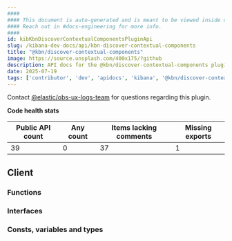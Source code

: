 ```yaml
---
####
#### This document is auto-generated and is meant to be viewed inside our experimental, new docs system.
#### Reach out in #docs-engineering for more info.
####
id: kibKbnDiscoverContextualComponentsPluginApi
slug: /kibana-dev-docs/api/kbn-discover-contextual-components
title: "@kbn/discover-contextual-components"
image: https://source.unsplash.com/400x175/?github
description: API docs for the @kbn/discover-contextual-components plugin
date: 2025-07-19
tags: ['contributor', 'dev', 'apidocs', 'kibana', '@kbn/discover-contextual-components']
---
```




Contact [@elastic/obs-ux-logs-team](https://github.com/orgs/elastic/teams/obs-ux-logs-team) for questions regarding this plugin.

**Code health stats**

| Public API count  | Any count | Items lacking comments | Missing exports |
|-------------------|-----------|------------------------|-----------------|
| 39 | 0 | 37 | 1 |

## Client

### Functions
<DocDefinitionList data={kbnDiscoverContextualComponentsObj.client.functions}/>

### Interfaces
<DocDefinitionList data={kbnDiscoverContextualComponentsObj.client.interfaces}/>

### Consts, variables and types
<DocDefinitionList data={kbnDiscoverContextualComponentsObj.client.misc}/>


